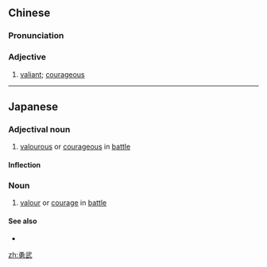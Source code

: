 ==Chinese==
{{zh-forms}}

===Pronunciation===
{{zh-pron
|m=yǒngwǔ
|c=jung5 mou5
|mn=qz,xm,zz:ióng-bú
|cat=a
}}

===Adjective===
{{zh-adj}}

# [[valiant]]; [[courageous]] {{gloss|in [[battle]]}}

----

==Japanese==
{{ja-kanjitab|ゆう|ぶ|yomi=o}}

===Adjectival noun===
{{ja-adj|decl=na|ゆうぶ}}

# [[valourous]] or [[courageous]] in [[battle]]

====Inflection====
{{ja-na|ゆうぶ}}

===Noun===
{{ja-noun|ゆうぶ}}

# [[valour]] or [[courage]] in [[battle]]

====See also====
* {{pedialite|Courage}}

[[zh:勇武]]